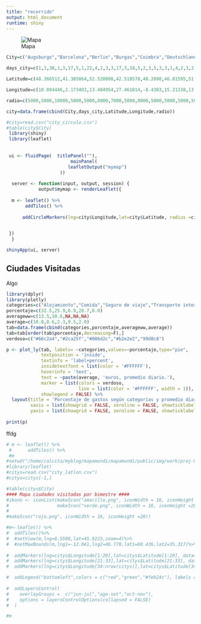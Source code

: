 ```yaml
---
title: "recorrido"
output: html_document
runtime: shiny
---
```

![Mapa](img/work/proj-003/thumb.jpg)
```r

City=c("Augsburgo","Barcelona","Berlin","Burgas","Coimbra","Deutschlandsberg","Dresde","Dubrovnik","Eltendorf","Graz","Heidelberg","Himara","Kotor","Lisboa","Liubliana","Londres","Madrid","Maribor","Múnich","Porto","Saranda","Sofia","Split","Tesalónica","Tirana","Trogir","Varna","Viena","Vlora","Zagreb")

days_city=c(1,3,38,1,3,17,5,1,22,4,2,3,3,17,5,18,5,2,3,5,3,3,1,4,2,3,2,3,2,5)

Latitude=c(48.366512,41.385064,52.520008,42.510578,40.2098,46.81595,51.050407,42.650661,47.008797,47.076668,49.39875,40.103472,42.424662,38.7086,46.056946,51.5073509,40.416775,46.55465,48.137154,41.1579438,39.859212,42.698334,43.508133,40.736851,41.327953,43.516387,43.204666,48.210033,40.466067,45.815399)

Longitude=c(10.894446,2.173403,13.404954,27.461014,-8.4303,15.21338,13.737262,18.094424,16.202751,15.421371,8.672434,19.750238,18.771234,-9.1351,14.505751,-0.1277583,-3.70379,15.645881,11.576124,-8.6291053,20.0271,23.319941,16.440193,22.920227,19.819025,16.250189,27.910543,16.363449,19.491356,15.966568)

radio=c(5000,5000,10000,5000,5000,8000,7000,5000,8000,5000,5000,5000,5000,8000,7000,8000,7000,5000,5000,7000,5000,5000,5000,5000,5000,5000,5000,5000,5000,7000)

city=data.frame(cbind(City,days_city,Latitude,Longitude,radio))

#city=read.csv("city_circulo.csv")
#table(city$City)
 library(shiny)
 library(leaflet)
  
  
 ui <- fluidPage(  titlePanel(""),
                        mainPanel(
                       leafletOutput("mymap")
                    ))
  
  server <- function(input, output, session) {
            output$mymap <- renderLeaflet({
      
  m <- leaflet() %>% 
       addTiles() %>%
  
      addCircleMarkers(lng=city$Longitude,lat=city$Latitude, radius =city$days_city/2,popup=paste0(city$City,": ",city$days_city," días"),color="green")
  

 })
  }

shinyApp(ui, server)
```

## Ciudades Visitadas

Algo

```r
library(dplyr)
library(plotly)
categories=c("Alojamiento","Comida","Seguro de viaje","Transporte inter-ciudades","Transporte Urbano")
porcentaje=c(32.5,25.9,6.9,28.7,6.0)
averageww=c(13.5,10.8,NA,NA,NA)
average=c(10.8,8.6,2.3,9.5,2.0)
tab=data.frame(cbind(categories,porcentaje,averageww,average))
tab=tab[order(tab$porcentaje,decreasing=F),]
verdoso=c("#66c2a4","#2ca25f","#006d2c","#b2e2e2","99d8c8")

p <- plot_ly(tab, labels= ~categories,values=~porcentaje,type="pie",
             textposition = 'inside',
             textinfo = 'label+percent',
             insidetextfont = list(color = '#FFFFFF'),
             hoverinfo = 'text',
             text = ~paste(average, 'euros, promedio diario.'),
             marker = list(colors = verdoso,
                           line = list(color = '#FFFFFF', width = 1)),
             showlegend = FALSE) %>%
  layout(title = 'Porcentaje de gastos según categorías y promedio diario en euros',
         xaxis = list(showgrid = FALSE, zeroline = FALSE, showticklabels = FALSE),
         yaxis = list(showgrid = FALSE, zeroline = FALSE, showticklabels = FALSE))
 
print(p)
```


ffdg 


```r
# m <- leaflet() %>% 
 #      addTiles() %>%
 #m
#setwd("/home/calcita/myblog/mapamundi/mapamundi/public/img/work/proj-003/")
#library(leaflet)
#citys=read.csv("city_latlon.csv")  
#citys=citys[-1,]

#table(citys$City)
#### Mapa ciudades visitadas por bimestre ####
#ikono <- iconList(makeIcon("amarillo.png", iconWidth = 16, iconHeight =20),
#                  makeIcon("verde.png", iconWidth = 16, iconHeight =20),
#
#makeIcon("rojo.png", iconWidth = 16, iconHeight =20))

#m<-leaflet() %>%
#  addTiles()%>%
#  #setView(m,lng=8.5508,lat=45.9223,zoom=4)%>%
#  #setMaxBounds(m,lng1=-12.041,lng2=46.770,lat1=60.436,lat2=35.317)%>%
  
#  addMarkers(lng=citys$Longitude[1:20],lat=citys$Latitude[1:20], data=citys,popup=~City[1:20], icon=ikono[1], #group = "jun-jul") %>%
#  addMarkers(lng=citys$Longitude[21:33],lat=citys$Latitude[21:33], data=citys,popup=~City[21:33], #icon=ikono[2], group = "ago-set") %>%
#  addMarkers(lng=citys$Longitude[34:nrow(citys)],lat=citys$Latitude[34:nrow(citys)], #data=citys,popup=~City[34:nrow(citys)], icon=ikono[3], group = "oct-nov") %>%

#  addLegend("bottomleft",colors = c("red","green","#feb24c"), labels = c("jun-jul","ago-set","oct-nov"), #opacity = 1) %>%
  
#  addLayersControl(
#    overlayGroups =  c("jun-jul","ago-set","oct-nov"),
#    options = layersControlOptions(collapsed = FALSE)
#  )

#m
```

